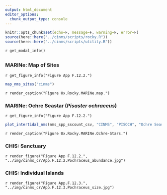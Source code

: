 ```yaml
---
output: html_document
editor_options: 
  chunk_output_type: console
---
```


```r
knitr::opts_chunk$set(echo=F, message=F, warning=F, error=F)
source(here::here("../cinms/scripts/rocky.R"))
source(here::here("../cinms/scripts/utility.R"))
```

`r get_modal_info()`

##  {.tabset} 

### MARINe: Map of Sites

`r get_figure_info("Figure App F.12.2.")`

```r
map_nms_sites("cinms")
```

`r render_caption("Figure Ux.Rocky.MARINe.map.")`

### MARINe: Ochre Seastar (_Pisaster ochraceus_) {.active}

`r get_figure_info("Figure App F.12.2.")`

```r
plot_intertidal_nms(nms_spp_sscount_csv, "CINMS", "PISOCH", "Ochre Seastar", fld_val = "count", label_y = "Count (annual avg)")
```

`r render_caption("Figure Ux.Rocky.MARINe.Ochre-Stars.")`

### CHIS: Sanctuary

`r render_figure("Figure App F.12.2.", "../img/cinms_cr/App.F.12.2.Pochraceus_abundance.jpg")`

### CHIS: Individual Islands

`r render_figure("Figure App.F.12.3.", "../img/cinms_cr/App.F.12.3.Pochraceus_size.jpg")`

